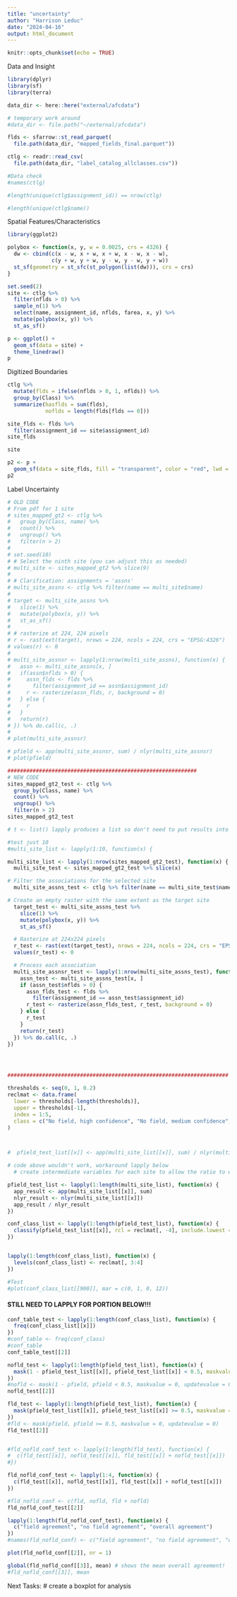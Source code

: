 ```yaml
---
title: "uncertainty"
author: "Harrison Leduc"
date: "2024-04-16"
output: html_document
---
```


```r
knitr::opts_chunk$set(echo = TRUE)
```


Data and Insight
```r
library(dplyr)
library(sf)
library(terra)

data_dir <- here::here("external/afcdata")

# temporary work around
#data_dir <- file.path("~/external/afcdata")

flds <- sfarrow::st_read_parquet(
  file.path(data_dir, "mapped_fields_final.parquet"))

ctlg <- readr::read_csv(
  file.path(data_dir, "label_catalog_allclasses.csv"))

#Data check
#names(ctlg)

#length(unique(ctlg$assignment_id)) == nrow(ctlg)

#length(unique(ctlg$name))

```

Spatial Features/Characteristics
```r
library(ggplot2)

polybox <- function(x, y, w = 0.0025, crs = 4326) {
  dw <- cbind(c(x - w, x + w, x + w, x - w, x - w),
              c(y + w, y + w, y - w, y - w, y + w))
  st_sf(geometry = st_sfc(st_polygon(list(dw))), crs = crs)
}

set.seed(2)
site <- ctlg %>% 
  filter(nflds > 0) %>% 
  sample_n(1) %>% 
  select(name, assignment_id, nflds, farea, x, y) %>% 
  mutate(polybox(x, y)) %>% 
  st_as_sf()

p <- ggplot() +
  geom_sf(data = site) +
  theme_linedraw()
p
```

Digitized Boundaries
```r
ctlg %>% 
  mutate(flds = ifelse(nflds > 0, 1, nflds)) %>% 
  group_by(Class) %>% 
  summarize(hasflds = sum(flds),
            noflds = length(flds[flds == 0]))

site_flds <- flds %>% 
  filter(assignment_id == site$assignment_id)
site_flds

site

p2 <- p +
  geom_sf(data = site_flds, fill = "transparent", color = "red", lwd = 0.5)
p2
```

Label Uncertainty
```r
# OLD CODE
# From pdf for 1 site
# sites_mapped_gt2 <- ctlg %>% 
#   group_by(Class, name) %>% 
#   count() %>% 
#   ungroup() %>% 
#   filter(n > 2)
# 
# set.seed(10)
# # Select the ninth site (you can adjust this as needed)
# multi_site <- sites_mapped_gt2 %>% slice(9)
# 
# # Clarification: assignments = 'assns'
# multi_site_assns <- ctlg %>% filter(name == multi_site$name)
# 
# target <- multi_site_assns %>% 
#   slice(1) %>% 
#   mutate(polybox(x, y)) %>% 
#   st_as_sf()
# 
# # rasterize at 224, 224 pixels
# r <- rast(ext(target), nrows = 224, ncols = 224, crs = "EPSG:4326")
# values(r) <- 0
# 
# multi_site_assnsr <- lapply(1:nrow(multi_site_assns), function(x) {
#   assn <- multi_site_assns[x, ]
#   if(assn$nflds > 0) {
#     assn_flds <- flds %>%
#       filter(assignment_id == assn$assignment_id)
#     r <- rasterize(assn_flds, r, background = 0)
#   } else {
#     r
#   }
#   return(r)
# }) %>% do.call(c, .)
# 
# plot(multi_site_assnsr)

# pfield <- app(multi_site_assnsr, sum) / nlyr(multi_site_assnsr)
# plot(pfield)
```


```r
############################################################
# NEW CODE
sites_mapped_gt2_test <- ctlg %>%
  group_by(Class, name) %>%
  count() %>%
  ungroup() %>%
  filter(n > 2)
sites_mapped_gt2_test

# t <- list() lapply produces a list so don't need to put results into an indexed list

#test just 10
#multi_site_list <- lapply(1:10, function(x) {

multi_site_list <- lapply(1:nrow(sites_mapped_gt2_test), function(x) {
  multi_site_test <- sites_mapped_gt2_test %>% slice(x)

# Filter the associations for the selected site
  multi_site_assns_test <- ctlg %>% filter(name == multi_site_test$name)

# Create an empty raster with the same extent as the target site
  target_test <- multi_site_assns_test %>%
    slice(1) %>%
    mutate(polybox(x, y)) %>%
    st_as_sf()

  # Rasterize at 224x224 pixels
  r_test <- rast(ext(target_test), nrows = 224, ncols = 224, crs = "EPSG:4326")
  values(r_test) <- 0

  # Process each association
  multi_site_assnsr_test <- lapply(1:nrow(multi_site_assns_test), function(x) {
    assn_test <- multi_site_assns_test[x, ]
    if (assn_test$nflds > 0) {
      assn_flds_test <- flds %>%
        filter(assignment_id == assn_test$assignment_id)
      r_test <- rasterize(assn_flds_test, r_test, background = 0)
    } else {
      r_test
    }
    return(r_test)
  }) %>% do.call(c, .)
})




######################################################################

```

```r
thresholds <- seq(0, 1, 0.2)
reclmat <- data.frame(
  lower = thresholds[-length(thresholds)],
  upper = thresholds[-1],
  index = 1:5,
  class = c("No field, high confidence", "No field, medium confidence", "Uncertain", "Field, medium confidence", "Field, high confidence")
)



#  pfield_test_list[[x]] <- app(multi_site_list[[x]], sum) / nlyr(multi_site_list[[x]])

# code above wouldn't work, workaround lapply below
  # create intermediate variables for each site to allow the ratio to work (had errors trying to do it all in one since app doesn't like lists)

pfield_test_list <- lapply(1:length(multi_site_list), function(x) {
  app_result <- app(multi_site_list[[x]], sum)
  nlyr_result <- nlyr(multi_site_list[[x]])
  app_result / nlyr_result
})

conf_class_list <- lapply(1:length(pfield_test_list), function(x) {
  classify(pfield_test_list[[x]], rcl = reclmat[, -4], include.lowest = TRUE)
})


lapply(1:length(conf_class_list), function(x) {
  levels(conf_class_list) <- reclmat[, 3:4]
})

#Test
#plot(conf_class_list[[900]], mar = c(0, 1, 0, 12))

```
#### STILL NEED TO LAPPLY FOR PORTION BELOW!!!
```r
conf_table_test <- lapply(1:length(conf_class_list), function(x) {
  freq(conf_class_list[[x]])
})
#conf_table <- freq(conf_class)
#conf_table
conf_table_test[[2]]

nofld_test <- lapply(1:length(pfield_test_list), function(x) {
  mask(1 - pfield_test_list[[x]], pfield_test_list[[x]] < 0.5, maskvalue = 0, updatevalue = 0)
})
#nofld <- mask(1 - pfield, pfield < 0.5, maskvalue = 0, updatevalue = 0)
nofld_test[[2]]

fld_test <- lapply(1:length(pfield_test_list), function(x) {
  mask(pfield_test_list[[x]], pfield_test_list[[x]] >= 0.5, maskvalue = 0, updatevalue = 0)
})
#fld <- mask(pfield, pfield >= 0.5, maskvalue = 0, updatevalue = 0)
fld_test[[2]]


#fld_nofld_conf_test <- lapply(1:length(fld_test), function(x) {
#  c(fld_test[[x]], nofld_test[[x]], fld_test[[x]] + nofld_test[[x]])
#})

fld_nofld_conf_test <- lapply(1:4, function(x) {
  c(fld_test[[x]], nofld_test[[x]], fld_test[[x]] + nofld_test[[x]])
})

#fld_nofld_conf <- c(fld, nofld, fld + nofld)
fld_nofld_conf_test[[2]]

lapply(1:length(fld_nofld_conf_test), function(x) {
  c("field agreement", "no field agreement", "overall agreement")
})
#names(fld_nofld_conf) <- c("field agreement", "no field agreement", "overall agreement")

plot(fld_nofld_conf[[2]], nr = 1)

global(fld_nofld_conf[[3]], mean) # shows the mean overall agreement!
#fld_nofld_conf[[3]], mean
```


Next Tasks:
# create a boxplot for analysis
```r

```